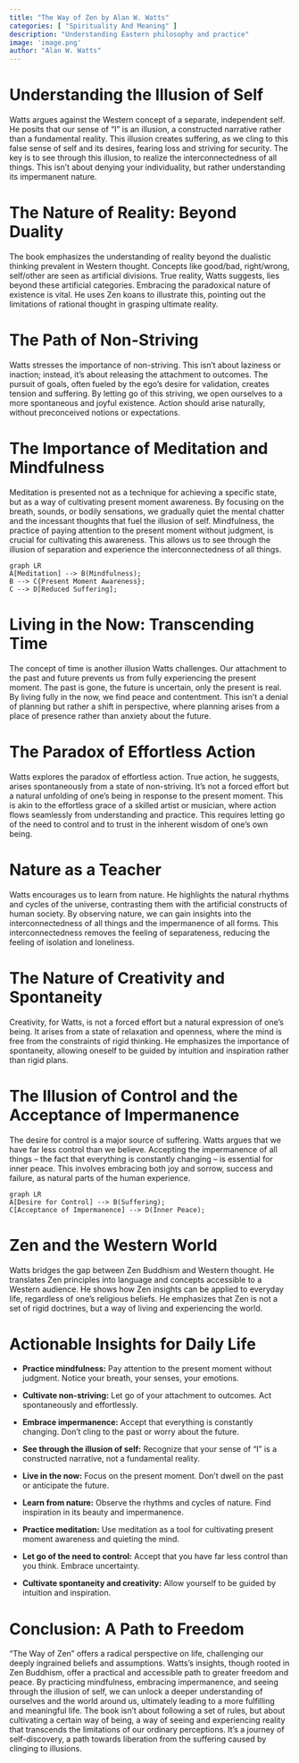 ```yaml
---
title: "The Way of Zen by Alan W. Watts"
categories: [ "Spirituality And Meaning" ]
description: "Understanding Eastern philosophy and practice"
image: 'image.png'
author: "Alan W. Watts"
---
```

# Understanding the Illusion of Self

Watts argues against the Western concept of a separate, independent self.  He posits that our sense of "I" is an illusion, a constructed narrative rather than a fundamental reality.  This illusion creates suffering, as we cling to this false sense of self and its desires, fearing loss and striving for security.  The key is to see through this illusion, to realize the interconnectedness of all things. This isn't about denying your individuality, but rather understanding its impermanent nature.

# The Nature of Reality: Beyond Duality

The book emphasizes the understanding of reality beyond the dualistic thinking prevalent in Western thought.  Concepts like good/bad, right/wrong, self/other are seen as artificial divisions. True reality, Watts suggests, lies beyond these artificial categories.  Embracing the paradoxical nature of existence is vital.  He uses Zen koans to illustrate this, pointing out the limitations of rational thought in grasping ultimate reality.


#  The Path of Non-Striving

Watts stresses the importance of non-striving.  This isn't about laziness or inaction; instead, it's about releasing the attachment to outcomes.  The pursuit of goals, often fueled by the ego's desire for validation, creates tension and suffering.  By letting go of this striving, we open ourselves to a more spontaneous and joyful existence.  Action should arise naturally, without preconceived notions or expectations.


#  The Importance of Meditation and Mindfulness

Meditation is presented not as a technique for achieving a specific state, but as a way of cultivating present moment awareness.  By focusing on the breath, sounds, or bodily sensations, we gradually quiet the mental chatter and the incessant thoughts that fuel the illusion of self.  Mindfulness, the practice of paying attention to the present moment without judgment, is crucial for cultivating this awareness.  This allows us to see through the illusion of separation and experience the interconnectedness of all things.

```mermaid
graph LR
A[Meditation] --> B(Mindfulness);
B --> C{Present Moment Awareness};
C --> D[Reduced Suffering];
```


#  Living in the Now: Transcending Time

The concept of time is another illusion Watts challenges. Our attachment to the past and future prevents us from fully experiencing the present moment.  The past is gone, the future is uncertain, only the present is real.  By living fully in the now, we find peace and contentment.  This isn't a denial of planning but rather a shift in perspective, where planning arises from a place of presence rather than anxiety about the future.


#  The Paradox of Effortless Action

Watts explores the paradox of effortless action.  True action, he suggests, arises spontaneously from a state of non-striving.  It's not a forced effort but a natural unfolding of one's being in response to the present moment.  This is akin to the effortless grace of a skilled artist or musician, where action flows seamlessly from understanding and practice.  This requires letting go of the need to control and to trust in the inherent wisdom of one's own being.


#  Nature as a Teacher

Watts encourages us to learn from nature.  He highlights the natural rhythms and cycles of the universe, contrasting them with the artificial constructs of human society.  By observing nature, we can gain insights into the interconnectedness of all things and the impermanence of all forms. This interconnectedness removes the feeling of separateness, reducing the feeling of isolation and loneliness.


#  The Nature of Creativity and Spontaneity

Creativity, for Watts, is not a forced effort but a natural expression of one's being. It arises from a state of relaxation and openness, where the mind is free from the constraints of rigid thinking. He emphasizes the importance of spontaneity, allowing oneself to be guided by intuition and inspiration rather than rigid plans.


#  The Illusion of Control and the Acceptance of Impermanence

The desire for control is a major source of suffering.  Watts argues that we have far less control than we believe. Accepting the impermanence of all things – the fact that everything is constantly changing – is essential for inner peace.  This involves embracing both joy and sorrow, success and failure, as natural parts of the human experience.


```mermaid
graph LR
A[Desire for Control] --> B(Suffering);
C[Acceptance of Impermanence] --> D(Inner Peace);
```


#  Zen and the Western World

Watts bridges the gap between Zen Buddhism and Western thought.  He translates Zen principles into language and concepts accessible to a Western audience.  He shows how Zen insights can be applied to everyday life, regardless of one's religious beliefs.  He emphasizes that Zen is not a set of rigid doctrines, but a way of living and experiencing the world.



#  Actionable Insights for Daily Life

* **Practice mindfulness:** Pay attention to the present moment without judgment. Notice your breath, your senses, your emotions.

* **Cultivate non-striving:** Let go of your attachment to outcomes.  Act spontaneously and effortlessly.

* **Embrace impermanence:** Accept that everything is constantly changing.  Don't cling to the past or worry about the future.

* **See through the illusion of self:** Recognize that your sense of "I" is a constructed narrative, not a fundamental reality.

* **Live in the now:** Focus on the present moment.  Don't dwell on the past or anticipate the future.

* **Learn from nature:** Observe the rhythms and cycles of nature.  Find inspiration in its beauty and impermanence.

* **Practice meditation:** Use meditation as a tool for cultivating present moment awareness and quieting the mind.

* **Let go of the need to control:** Accept that you have far less control than you think.  Embrace uncertainty.

* **Cultivate spontaneity and creativity:** Allow yourself to be guided by intuition and inspiration.


# Conclusion:  A Path to Freedom

"The Way of Zen" offers a radical perspective on life, challenging our deeply ingrained beliefs and assumptions. Watts's insights, though rooted in Zen Buddhism, offer a practical and accessible path to greater freedom and peace.  By practicing mindfulness, embracing impermanence, and seeing through the illusion of self, we can unlock a deeper understanding of ourselves and the world around us, ultimately leading to a more fulfilling and meaningful life.  The book isn't about following a set of rules, but about cultivating a certain way of being, a way of seeing and experiencing reality that transcends the limitations of our ordinary perceptions. It’s a journey of self-discovery, a path towards liberation from the suffering caused by clinging to illusions.

